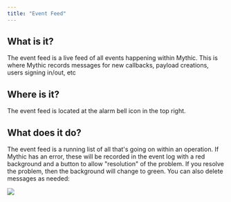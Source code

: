```yaml
---
title: "Event Feed"
---
```


## What is it?

The event feed is a live feed of all events happening within Mythic. This is where Mythic records messages for new callbacks, payload creations, users signing in/out, etc

## Where is it?

The event feed is located at the alarm bell icon in the top right.

## What does it do?

The event feed is a running list of all that's going on within an operation. If Mythic has an error, these will be recorded in the event log with a red background and a button to allow "resolution" of the problem. If you resolve the problem, then the background will change to green. You can also delete messages as needed:

<Frame caption="Event feed examples">
  <img src="/images/version-3.0/image-22.webp"/>
</Frame>


